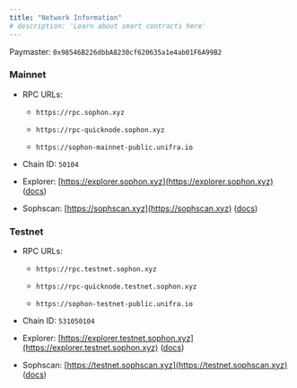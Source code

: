 ```yaml
---
title: "Network Information"
# description: 'Learn about smart contracts here'
---
```


Paymaster: `0x98546B226dbbA8230cf620635a1e4ab01F6A99B2`

### Mainnet

* RPC URLs:

  * `https://rpc.sophon.xyz`

  * `https://rpc-quicknode.sophon.xyz`

  * `https://sophon-mainnet-public.unifra.io`

* Chain ID: `50104`

* Explorer: [https://explorer.sophon.xyz](https://explorer.sophon.xyz) ([docs](https://api-explorer.sophon.xyz/docs))

* Sophscan: [https://sophscan.xyz](https://sophscan.xyz) ([docs](https://docs.sophscan.xyz))

### Testnet

* RPC URLs:

  * `https://rpc.testnet.sophon.xyz`

  * `https://rpc-quicknode.testnet.sophon.xyz`

  * `https://sophon-testnet-public.unifra.io`

* Chain ID: `531050104`

* Explorer: [https://explorer.testnet.sophon.xyz](https://explorer.testnet.sophon.xyz) ([docs](https://api-explorer.sophon.xyz/docs))

* Sophscan: [https://testnet.sophscan.xyz](https://testnet.sophscan.xyz) ([docs](https://docs.sophscan.xyz))